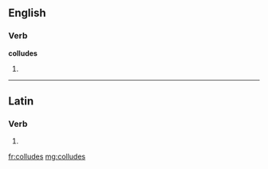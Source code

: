 ==English==

===Verb===
'''colludes'''

# {{third-person singular of|[[collude]]}}

----

==Latin==

===Verb===
{{la-verb-form|collūdēs}}

# {{conjugation of|colludo|collūdō|2|s|fut|act|ind|lang=la}}

[[fr:colludes]]
[[mg:colludes]]